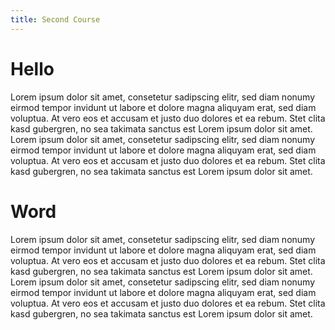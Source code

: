 ```yaml
---
title: Second Course
---
```


# Hello

Lorem ipsum dolor sit amet, consetetur sadipscing elitr, sed diam nonumy eirmod tempor invidunt ut labore et dolore magna aliquyam erat, sed diam voluptua. 
At vero eos et accusam et justo duo dolores et ea rebum. 
Stet clita kasd gubergren, no sea takimata sanctus est Lorem ipsum dolor sit amet. 
Lorem ipsum dolor sit amet, consetetur sadipscing elitr, sed diam nonumy eirmod tempor invidunt ut labore et dolore magna aliquyam erat, sed diam voluptua. 
At vero eos et accusam et justo duo dolores et ea rebum. 
Stet clita kasd gubergren, no sea takimata sanctus est Lorem ipsum dolor sit amet.

# Word
Lorem ipsum dolor sit amet, consetetur sadipscing elitr, sed diam nonumy eirmod tempor invidunt ut labore et dolore magna aliquyam erat, sed diam voluptua. 
At vero eos et accusam et justo duo dolores et ea rebum. 
Stet clita kasd gubergren, no sea takimata sanctus est Lorem ipsum dolor sit amet. 
Lorem ipsum dolor sit amet, consetetur sadipscing elitr, sed diam nonumy eirmod tempor invidunt ut labore et dolore magna aliquyam erat, sed diam voluptua. 
At vero eos et accusam et justo duo dolores et ea rebum. 
Stet clita kasd gubergren, no sea takimata sanctus est Lorem ipsum dolor sit amet.